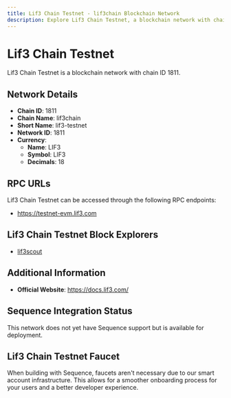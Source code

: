 ```yaml
--- 
title: Lif3 Chain Testnet - lif3chain Blockchain Network
description: Explore Lif3 Chain Testnet, a blockchain network with chain ID 1811. Learn about its native currency, LIF3, and how to interact with the network.
---
```


# Lif3 Chain Testnet

Lif3 Chain Testnet is a blockchain network with chain ID 1811.

## Network Details

- **Chain ID**: 1811
- **Chain Name**: lif3chain
- **Short Name**: lif3-testnet
- **Network ID**: 1811
- **Currency**: 
  - **Name**: LIF3
  - **Symbol**: LIF3
  - **Decimals**: 18

## RPC URLs

Lif3 Chain Testnet can be accessed through the following RPC endpoints:

- https://testnet-evm.lif3.com

## Lif3 Chain Testnet Block Explorers

- [lif3scout](https://testnet.lif3scout.com)

## Additional Information

- **Official Website**: https://docs.lif3.com/

## Sequence Integration Status

This network does not yet have Sequence support but is available for deployment.

## Lif3 Chain Testnet Faucet

When building with Sequence, faucets aren't necessary due to our smart account infrastructure. This allows for a smoother onboarding process for your users and a better developer experience.
